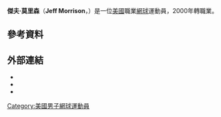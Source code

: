 {{expand|time=2011-02-09}}
{{BLP unsourced|time=2011-02-09}}
{{Infobox 网球
|姓名=Jeff Morrison
|照片=
|国籍={{USA}}
|生年=1979年
|生日=2月4日
|出生地=[[美國|美國]]，[[亨廷顿_(西弗吉尼亚州)|亨廷顿]]
|居住地=
|身高=185
|体重=73
|持拍手=右
|反拍=
|转职业年=2000年
|球拍=
|球衣=
|球鞋=
|单打最高排名=85（2002年7月8日）
|双打最高排名=81（2002年8月19日）
|现单打排名=
|现双打排名=
|单打冠军头衔=0
|双打冠军头衔=0
|职业战绩=
|奖金=770,476[[美元|美元]]
|澳网最好成绩=
|法网最好成绩=
|温网最好成绩=
|美网最好成绩=
|大满贯个数=
|奥运会最好成绩=
}}

'''傑夫·莫里森'''（'''Jeff Morrison'''，{{bd|1979年|2月4日}}）是一位[[美國|美國]]職業[[網球|網球]]運動員，2000年轉職業。

== 參考資料 ==
{{reflist|2}}

== 外部連結 ==
* {{ATP|M805}}
* {{ITF Profile|id=10022879}}
* {{DavisCupplayerlink|10022879}}

{{DEFAULTSORT:Morrison, Jeff}}

[[Category:美國男子網球運動員|Category:美國男子網球運動員]]

{{美國體育人物小作品}}
{{網球運動員小作品}}